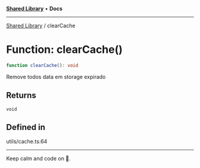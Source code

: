 
<Meta title="Libs/Shared/functions/clearCache" />



[**Shared Library**](/?path=/docs/libs-shared-overview--page) • **Docs**

***

[Shared Library](/?path=/docs/libs-shared-overview--page) / clearCache

# Function: clearCache()

```ts
function clearCache(): void
```

Remove todos data em storage expirado

## Returns

`void`

## Defined in

utils/cache.ts:64


***

Keep calm and code on 🤘.